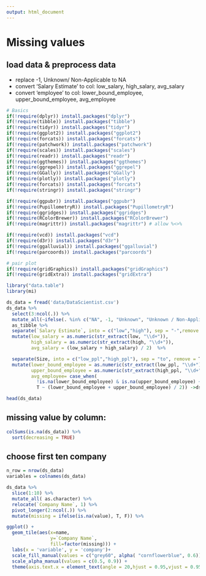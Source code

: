 ```yaml
---
output: html_document
---
```

# Missing values 



## load data & preprocess data
 
- replace -1, Unknown/ Non-Applicable to NA 
- convert 'Salary Estimate' to col: low_salary, high_salary, avg_salary
- convert 'employee' to col: lower_bound_employee, upper_bound_employee, avg_employee
```r

# Basics
if(!require(dplyr)) install.packages("dplyr")
if(!require(tibble)) install.packages("tibble")
if(!require(tidyr)) install.packages("tidyr")
if(!require(ggplot2)) install.packages("ggplot2")
if(!require(forcats)) install.packages("forcats")
if(!require(patchwork)) install.packages("patchwork")
if(!require(scales)) install.packages("scales")
if(!require(readr)) install.packages("readr")
if(!require(ggthemes)) install.packages("ggthemes")
if(!require(ggrepel)) install.packages("ggrepel")
if(!require(GGally)) install.packages("GGally")
if(!require(plotly)) install.packages("plotly")
if(!require(forcats)) install.packages("forcats")
if(!require(stringr)) install.packages("stringr")

if(!require(ggpubr)) install.packages("ggpubr")
if(!require(PupillometryR)) install.packages("PupillometryR")
if(!require(ggridges)) install.packages("ggridges")
if(!require(RColorBrewer)) install.packages("RColorBrewer")
if(!require(magrittr)) install.packages("magrittr") # allow %<>%

if(!require(vcd)) install.packages("vcd")
if(!require(d3r)) install.packages("d3r")
if(!require(ggalluvial)) install.packages("ggalluvial")
if(!require(parcoords)) install.packages("parcoords")

# pair plot
if(!require(gridGraphics)) install.packages("gridGraphics")
if(!require(gridExtra)) install.packages("gridExtra")

library("data.table")
library(mi)
```

```r
ds_data = fread('data/DataScientist.csv') 
ds_data %>%
  select(3:ncol(.)) %>%
  mutate_all(~ifelse(. %in% c("NA", -1, "Unknown", "Unknown / Non-Applicable"), NA, .))   %>%
  as_tibble %>%
  separate(`Salary Estimate`, into = c("low","high"), sep = "-",remove = T) %>%
  mutate(low_salary = as.numeric(str_extract(low, "\\d+")),
         high_salary = as.numeric(str_extract(high, "\\d+")),
         avg_salary = (low_salary + high_salary) / 2)  %>% 

  separate(Size, into = c("low_ppl","high_ppl"), sep = "to", remove = T) %>% 
  mutate(lower_bound_employee = as.numeric(str_extract(low_ppl, "\\d+")),
         upper_bound_employee = as.numeric(str_extract(high_ppl, "\\d+")),
         avg_employee= case_when(
           !is.na(lower_bound_employee) & is.na(upper_bound_employee) ~ lower_bound_employee,
           T ~ (lower_bound_employee + upper_bound_employee) / 2)) ->ds_data
```



```r
head(ds_data)

```

## missing value by column:

```r
colSums(is.na(ds_data)) %>%
  sort(decreasing = TRUE)
```

## choose first ten company 

```r
n_row = nrow(ds_data)
variables = colnames(ds_data)

ds_data %>% 
  slice(1:10) %>%
  mutate_all( as.character) %>%
  relocate(`Company Name`, 1) %>%
  pivot_longer(2:ncol(.)) %>%
  mutate(missing = ifelse(is.na(value), T, F)) %>%

ggplot() +
  geom_tile(aes(x=name,
                y=`Company Name`,
                fill=factor(missing))) + 
  labs(x = 'variable', y = 'company')+
  scale_fill_manual(values = c("grey60", alpha( "cornflowerblue", 0.6))) +
  scale_alpha_manual(values = c(0.5, 0.9)) +
  theme(axis.text.x = element_text(angle = 20,hjust = 0.95,vjust = 0.95))
```

